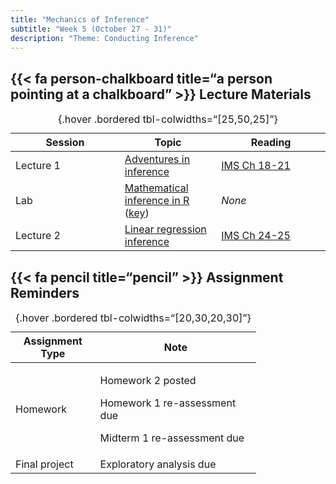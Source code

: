 ```yaml
---
title: "Mechanics of Inference"
subtitle: "Week 5 (October 27 - 31)"
description: "Theme: Conducting Inference"
---
```


## {{< fa person-chalkboard title="a person pointing at a chalkboard" >}} Lecture Materials {#lecture-materials}

| Session | Topic  | Reading |
|---------|--------|---------|
| Lecture 1 | [Adventures in inference](lecture-slides/lecture5-1.pdf){target="_blank"} | [IMS Ch 18-21](https://openintrostat.github.io/ims/inference-tables.html){target="_blank"} |
| Lab | [Mathematical inference in R](labs/lab5.qmd) ([key](labs/lab5-key.qmd)) | *None* |
| Lecture 2 | [Linear regression inference](lecture-slides/lecture5-2.pdf){target="_blank"} | [IMS Ch 24-25](https://openintrostat.github.io/ims/inf-model-slr.html){target="_blank"} |
: {.hover .bordered tbl-colwidths="[25,50,25]"} 

## {{< fa pencil title="pencil" >}} Assignment Reminders {#assignment-reminders}

+-----------------+-------------------------------------+
| Assignment Type | Note                                |
+=================+=====================================+
| Homework        | Homework 2 posted                   |
|                 |                                     |
|                 | Homework 1 re-assessment due        |
|                 |                                     |
|                 | Midterm 1 re-assessment due         |
+-----------------+-------------------------------------+
| Final project   | Exploratory analysis due            |
+-----------------+-------------------------------------+
: {.hover .bordered tbl-colwidths="[20,30,20,30]"} 

